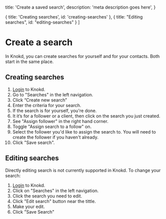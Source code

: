 
  title: 'Create a saved search',
  description:
    'meta description goes here',
}

  { title: 'Creating searches', id: 'creating-searches' },
  { title: "Editing searches", id: "editing-searches" }
]

<HeroPattern />

# Create a search

In Knokd, you can create searches for yourself and for your contacts. Both start in the same place.

## Creating searches

1. [Login](https://app.knokd.ca/login) to Knokd.
2. Go to "Searches" in the left navigation.
3. Click “Create new search”
4. Enter the criteria for your search. 
5. If the search is for yourself, you're done.
6. It it’s for a follower or a client, then click on the search you just created.
7. See "Assign follower" in the right hand corner.
8. Toggle "Assign search to a follow" on.
9. Select the follower you'd like to assign the search to. You will need to create the follower if you haven't already.
10. Click "Save search".

## Editing searches

Directly editing search is not currently supported in Knokd. To change your search:

1. [Login](https://app.knokd.ca/login) to Knokd.
2. Click on "Searches" in the left navigation.
3. Click the search you need to edit.
4. Click "Edit search" button near the tittle.
5. Make your edit.
6. Click "Save Search"
